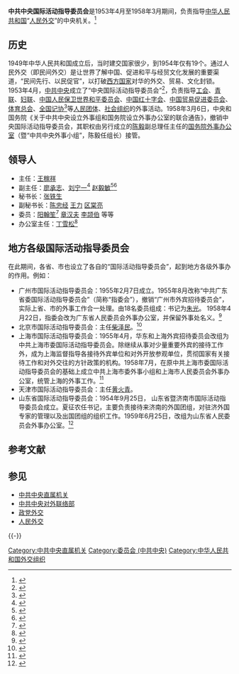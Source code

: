 '''中共中央国际活动指导委员会'''是1953年4月至1958年3月期间，负责指导[[中华人民共和国|中华人民共和国]]“[[人民外交|人民外交]]”的中央机关。<ref>{{Cite web |url=http://www.cnki.com.cn/Article/CJFDTotal-BNCH201202009.htm |title=刘庚寅著：“王稼祥与中共中央国际活动指导委员会”，《百年潮》 2012年02期 |accessdate=2014-08-11 |archive-date=2019-05-12 |archive-url=https://web.archive.org/web/20190512130913/http://www.cnki.com.cn/Article/CJFDTotal-BNCH201202009.htm |dead-url=no }}</ref>

==历史==
1949年中华人民共和国成立后，当时建交国家很少，到1954年仅有19个。通过人民外交（即民间外交）是让世界了解中国、促进和平与经贸文化发展的重要渠道，“民间先行、以民促官”，以打破[[西方国家|西方国家]]对华的外交、贸易、文化封锁。1953年4月，[[中共中央|中共中央]]成立了“中央国际活动指导委员会”<ref>{{Cite web |url=http://www.usc.cuhk.edu.hk/PaperCollection/Details.aspx?id=7246 |title=中日“人民外交”的挫折：过程研究与结构分析，作者 刘建平 载《开放时代》2009年第2期。 |accessdate=2014-08-11 |archive-date=2014-08-12 |archive-url=https://web.archive.org/web/20140812211424/http://www.usc.cuhk.edu.hk/PaperCollection/Details.aspx?id=7246 |dead-url=no }}</ref>，负责指导[[工会|工会]]、[[全国青年联合会|青联]]、[[妇联|妇联]]、[[中国人民保卫世界和平委员会|中国人民保卫世界和平委员会]]、[[中国红十字会|中国红十字会]]、[[中国贸易促进委员会|中国贸易促进委员会]]、[[中华全国体育总会|体育总会]]、[[全国记协|全国记协]]<ref>{{Cite web |url=http://gb.cri.cn/27824/2012/02/24/5190s3571846.htm |title=“邓拓—中国记协的开创者”2012-02-24《光明日报》 |accessdate=2014-08-11 |archive-date=2016-03-04 |archive-url=https://web.archive.org/web/20160304133430/http://gb.cri.cn/27824/2012/02/24/5190s3571846.htm |dead-url=no }}</ref>等[[人民团体|人民团体]]、[[社会组织|社会组织]]的外事活动。1958年3月6日，中央和国务院《关于中共中央设立外事组和国务院设立外事办公室的联合通告》，撤销中央国际活动指导委员会，其职权由另行成立的[[陈毅|陈毅]]副总理任主任的[[国务院外事办公室|国务院外事办公室]]（暨“中共中央外事小组”，陈毅任组长）接管。

==领导人==
*主任：[[王稼祥|王稼祥]]
*副主任：[[廖承志|廖承志]]、[[刘宁一|刘宁一]]<ref>{{Cite web |url=http://www.gov.cn/gjjg/2008-11/21/content_1155812.htm |title=中央政府门户网站www.gov.cn上的刘宁一官方简历 |accessdate=2014-08-11 |archive-date=2015-06-13 |archive-url=https://web.archive.org/web/20150613020026/http://www.gov.cn/gjjg/2008-11/21/content_1155812.htm |dead-url=no }}</ref> [[赵毅敏|赵毅敏]]<ref>{{Cite web |url=http://news.henu.edu.cn/news/index/id/18801 |title=赵毅敏：从炼狱中走出来的革命者·百年河大名人印记之二十四 作者：刘增杰 |accessdate=2014-08-11 |archive-date=2014-08-12 |archive-url=https://web.archive.org/web/20140812211633/http://news.henu.edu.cn/news/index/id/18801 |dead-url=no }}</ref><ref>{{Cite web |url=http://mudanjiang.dbw.cn/system/2009/08/07/052046721.shtml |title=牡丹江新闻网：《赵毅敏同志的传奇战斗人生》 |accessdate=2014-08-11 |archive-date=2013-06-23 |archive-url=https://web.archive.org/web/20130623060918/http://mudanjiang.dbw.cn/system/2009/08/07/052046721.shtml |dead-url=no }}</ref>
*秘书长：[[张铁生|张铁生]]
*副秘书长：[[陈忠经|陈忠经]] [[王力_(政治人物)|王力]] [[区棠亮|区棠亮]]
*委员：[[阳翰笙|阳翰笙]]<ref>{{Cite web |url=http://www.ybxww.com/content/2007-6/11/2007611165444.htm |title=宜宾新闻网：《文坛泰斗阳翰笙》 |access-date=2014-08-11 |archive-url=https://web.archive.org/web/20140812203645/http://www.ybxww.com/content/2007-6/11/2007611165444.htm |archive-date=2014-08-12 |dead-url=yes }}</ref> [[章汉夫|章汉夫]] [[李颉伯|李颉伯]] 等等
*办公室主任：[[丁雪松|丁雪松]]<ref>{{Cite web |url=http://www.hydjnet.gov.cn/node/11471 |title=衡阳党建网：《新中国首任驻外女大使－丁雪松》 |accessdate=2014-08-11 |archive-date=2014-08-12 |archive-url=https://web.archive.org/web/20140812202430/http://www.hydjnet.gov.cn/node/11471 |dead-url=no }}</ref>
==地方各级国际活动指导委员会==
在此期间，各省、市也设立了各自的“国际活动指导委员会”，起到地方各级外事办的作用。例如：
* 广州市国际活动指导委员会：1955年2月7日成立。1955年8月改称“中共广东省委国际活动指导委员会”（简称“指委会”），撤销“广州市外宾招待委员会”，实际上省、市的外事工作合一处理。由18名委员组成：书记为[[朱光|朱光]]。 1958年4月22日，指委会改为广东省人民委员会外事办公室，并保留外事处名义。<ref>{{Cite web |url=http://www.gzwaishi.gov.cn/Item.aspx?id=1674 |title=广州市外事办简史 第六章 机构（1949～1990） |accessdate=2014-08-11 |archive-date=2014-08-13 |archive-url=https://web.archive.org/web/20140813051843/http://www.gzwaishi.gov.cn/%28S%28uhtm4wiynynva255wsfz0ofh%29%29/Item.aspx?id=1674 |dead-url=no }}</ref>
*北京市国际活动指导委员会：主任[[柴泽民|柴泽民]]。<ref>{{Cite web |url=http://www.zxhsd.com/kgsm/ts/2009/03/20/1489589.shtml |title=《新中国首任驻美大使柴泽民》第十二章  在北京市政府、市委工作期间 四、主持北京市外事工作  中共党史出版社2009年版 ISBN：9787801999771 |accessdate=2014-08-11 |archive-date=2019-05-12 |archive-url=https://web.archive.org/web/20190512234847/http://www.zxhsd.com/kgsm/ts/2009/03/20/1489589.shtml |dead-url=no }}</ref>
*上海市国际活动指导委员会：1955年4月，华东和上海外宾招待委员会改组为中共上海市委国际活动指导委员会。除继续从事对少量重要外宾的接待工作外，成为上海监督指导各接待外宾单位和对外开放参观单位，贯彻国家有关接待工作和对外交往的方针政策的机构。1958年7月，在原中共上海市委国际活动指导委员会的基础上成立中共上海市委外事小组和上海市人民委员会外事办公室，统管上海的外事工作。<ref>{{Cite web |url=http://www.shtong.gov.cn/newsite/node2/node2245/node69969/node69991/node70107/index.html |title=《上海外事志》下编·第九篇外事机构和对外友好团体·第一章外事机构 |accessdate=2019-04-20 |archive-date=2017-02-27 |archive-url=https://web.archive.org/web/20170227164536/http://www.shtong.gov.cn/Newsite/node2/node2245/node69969/node69991/node70107/index.html |dead-url=no }}</ref>
*天津市国际活动指导委员会：主任[[黄火青|黄火青]]。
*山东省国际活动指导委员会：1954年9月25日， 山东省暨济南市国际活动指导委员会成立。夏征农任书记，主要负责接待来济南的外国团组，对驻济外国专家的管理以及出国团组的组织工作。1959年6月25日，改组为山东省人民委员会外事办公室。<ref>{{Cite web |url=http://sd.infobase.gov.cn/bin/mse.exe?seachword=&K=a&A=13&rec=12&run=13 |title=《山东省外事志》 第一卷 外事机构第二类 建国后省级政府外事机构 |accessdate=2014-08-11 |archive-date=2014-08-12 |archive-url=https://web.archive.org/web/20140812215130/http://sd.infobase.gov.cn/bin/mse.exe?seachword=&K=a&A=13&rec=12&run=13 |dead-url=yes }}</ref>

==参考文献==
<div class="references-small">
<references />
</div>

== 参见 ==
{{Portal|中国共产党|中华人民共和国|国际关系}}
* [[中共中央直属机关|中共中央直属机关]]
* [[中共中央对外联络部|中共中央对外联络部]]
* [[政党外交|政党外交]]
* [[人民外交|人民外交]]

{{-}}
{{中共中央直属机构|史}}
{{中华人民共和国外交}}

[[Category:中共中央直属机关|Category:中共中央直属机关]]
[[Category:委员会_(中共中央)|Category:委员会 (中共中央)]]
[[Category:中华人民共和国外交组织|Category:中华人民共和国外交组织]]